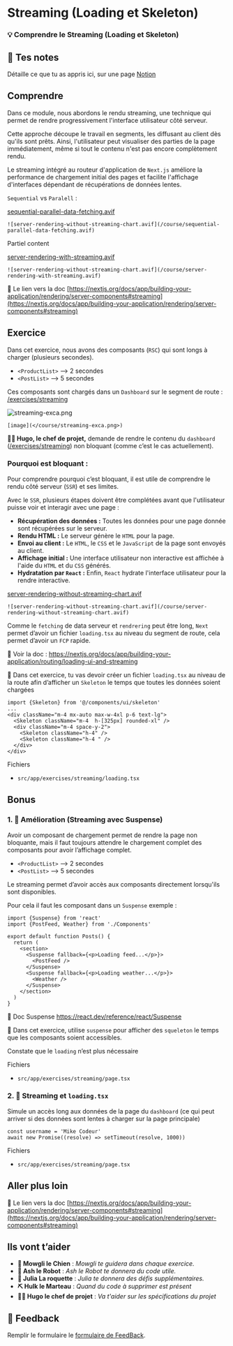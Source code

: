 # Streaming (Loading et Skeleton)

### 💡 Comprendre le Streaming (Loading et Skeleton)

## 📝 Tes notes

Détaille ce que tu as appris ici, sur une page [Notion](https://go.mikecodeur.com/course-notes-template)

## Comprendre

Dans ce module, nous abordons le rendu streaming, une technique qui permet de rendre progressivement l'interface utilisateur côté serveur.

Cette approche découpe le travail en segments, les diffusant au client dès qu'ils sont prêts. Ainsi, l'utilisateur peut visualiser des parties de la page immédiatement, même si tout le contenu n'est pas encore complètement rendu.

Le streaming intégré au routeur d'application de `Next.js` améliore la performance de chargement initial des pages et facilite l'affichage d'interfaces dépendant de récupérations de données lentes.

`Sequential` vs `Paralell` :

[sequential-parallel-data-fetching.avif](/course/sequential-parallel-data-fetching.avif)

```tsx
![server-rendering-without-streaming-chart.avif](/course/sequential-parallel-data-fetching.avif)
```

Partiel content

[server-rendering-with-streaming.avif](/course/server-rendering-with-streaming.avif)

```tsx
![server-rendering-without-streaming-chart.avif](/course/server-rendering-with-streaming.avif)
```

📑 Le lien vers la doc [https://nextjs.org/docs/app/building-your-application/rendering/server-components#streaming](https://nextjs.org/docs/app/building-your-application/rendering/server-components#streaming)

## Exercice

Dans cet exercice, nous avons des composants (`RSC`) qui sont longs à charger (plusieurs secondes).

- `<ProductList>` —> 2 secondes
- `<PostList>` —> 5 secondes

Ces composants sont chargés dans un `Dashboard` sur le segment de route : [/exercises/streaming](http://localhost:3000/exercises/streaming)

![streaming-exca.png](/course/streaming-exca.png)

```tsx
[image](</course/streaming-exca.png>)
```

**👨‍✈️ Hugo, le chef de projet,** demande de rendre le contenu du `dashboard` ([/exercises/streaming](http://localhost:3000/exercises/streaming)) non bloquant (comme c’est le cas actuellement).

### Pourquoi est bloquant :

Pour comprendre pourquoi c’est bloquant, il est utile de comprendre le rendu côté serveur (`SSR`) et ses limites.

Avec le `SSR`, plusieurs étapes doivent être complétées avant que l'utilisateur puisse voir et interagir avec une page :

- **Récupération des données :** Toutes les données pour une page donnée sont récupérées sur le serveur.
- **Rendu HTML :** Le serveur génère le `HTML` pour la page.
- **Envoi au client :** Le `HTML`, le `CSS` et le `JavaScript` de la page sont envoyés au client.
- **Affichage initial :** Une interface utilisateur non interactive est affichée à l'aide du `HTML` et du `CSS` générés.
- **Hydratation par `React` :** Enfin, `React` hydrate l'interface utilisateur pour la rendre interactive.

[server-rendering-without-streaming-chart.avif](/course/server-rendering-without-streaming-chart.avif)

```tsx
![server-rendering-without-streaming-chart.avif](/course/server-rendering-without-streaming-chart.avif)
```

Comme le `fetching` de data serveur et `rendrering` peut être long, `Next` permet d’avoir un fichier `loading.tsx` au niveau du segment de route, cela permet d’avoir un `FCP` rapide.

📑 Voir la doc : https://nextjs.org/docs/app/building-your-application/routing/loading-ui-and-streaming

🐶 Dans cet exercice, tu vas devoir créer un fichier `loading.tsx` au niveau de la route afin d’afficher un `Skeleton` le temps que toutes les données soient chargées

```tsx
import {Skeleton} from '@/components/ui/skeleton'
...
<div className="m-4 mx-auto max-w-4xl p-6 text-lg">
  <Skeleton className="m-4  h-[325px] rounded-xl" />
  <div className="m-4 space-y-2">
    <Skeleton className="h-4" />
    <Skeleton className="h-4 " />
  </div>
</div>
```

Fichiers

- `src/app/exercises/streaming/loading.tsx`

## Bonus

### 1. 🚀 Amélioration (Streaming avec Suspense)

Avoir un composant de chargement permet de rendre la page non bloquante, mais il faut toujours attendre le chargement complet des composants pour avoir l’affichage complet.

- `<ProductList>` —> 2 secondes
- `<PostList>` —> 5 secondes

Le streaming permet d’avoir accès aux composants directement lorsqu'ils sont disponibles.

Pour cela il faut les composant dans un `Suspense` exemple :

```tsx
import {Suspense} from 'react'
import {PostFeed, Weather} from './Components'

export default function Posts() {
  return (
    <section>
      <Suspense fallback={<p>Loading feed...</p>}>
        <PostFeed />
      </Suspense>
      <Suspense fallback={<p>Loading weather...</p>}>
        <Weather />
      </Suspense>
    </section>
  )
}
```

📑 Doc Suspense https://react.dev/reference/react/Suspense

🐶 Dans cet exercice, utilise `suspense` pour afficher des `squeleton` le temps que les composants soient accessibles.

Constate que le `loading` n’est plus nécessaire

Fichiers

- `src/app/exercises/streaming/page.tsx`

### 2. 🚀 Streaming et `loading.tsx`

Simule un accès long aux données de la page du `dashboard` (ce qui peut arriver si des données sont lentes à charger sur la page principale)

```tsx
const username = 'Mike Codeur'
await new Promise((resolve) => setTimeout(resolve, 1000))
```

Fichiers

- `src/app/exercises/streaming/page.tsx`

## Aller plus loin

📑 Le lien vers la doc [https://nextjs.org/docs/app/building-your-application/rendering/server-components#streaming](https://nextjs.org/docs/app/building-your-application/rendering/server-components#streaming)

## Ils vont t’aider

- **🐶 Mowgli le Chien** : _Mowgli te guidera dans chaque exercice._
- **🤖 Ash le Robot** : _Ash le Robot te donnera du code utile._
- **🚀 Julia La roquette** : _Julia te donnera des défis supplémentaires._
- **⛏️ Hulk le Marteau** : _Quand du code à supprimer est présent_
- **👨‍✈️ Hugo le chef de projet** : _Va t'aider sur les spécifications du projet_

## 🐜 Feedback

Remplir le formulaire le [formulaire de FeedBack](https://go.mikecodeur.com/cours-next-avis?entry.1912869708=Next%20PRO&entry.1430994900=04%20Rendering%20Avancée&entry.533578441=05%20streaming).

